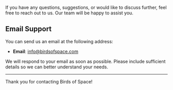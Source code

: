 If you have any questions, suggestions, or would like to discuss further, feel free to reach out to us. Our team will be happy to assist you.

## Email Support

You can send us an email at the following address:

- **Email**: [info@birdsofspace.com](mailto:info@birdsofspace.com)

We will respond to your email as soon as possible. Please include sufficient details so we can better understand your needs.

---

Thank you for contacting Birds of Space!

